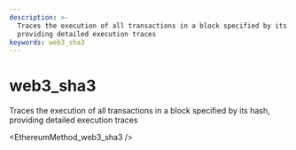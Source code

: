 ```yaml
---
description: >-
  Traces the execution of all transactions in a block specified by its hash,
  providing detailed execution traces
keywords: web3_sha3
---
```

# web3_sha3

Traces the execution of all transactions in a block specified by its hash, providing detailed execution traces


<EthereumMethod_web3_sha3 />
